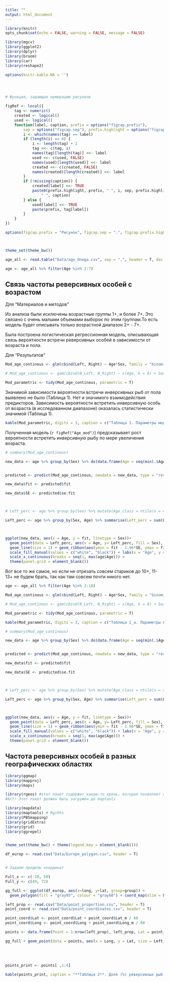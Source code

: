 ```yaml
---
title: ""
output: html_document
---
```


```r
library(knitr)
opts_chunk$set(echo = FALSE, warning = FALSE, message = FALSE)

```

```r
library(mgcv)
library(ggplot2)
library(dplyr)
library(broom)
library(car)
library(reshape2)

options(knitr.kable.NA = '')




# Функция, задающая нумерацию рисунков

figRef <- local({
    tag <- numeric()
    created <- logical()
    used <- logical()
    function(label, caption, prefix = options("figcap.prefix"), 
        sep = options("figcap.sep"), prefix.highlight = options("figcap.prefix.highlight")) {
        i <- which(names(tag) == label)
        if (length(i) == 0) {
            i <- length(tag) + 1
            tag <<- c(tag, i)
            names(tag)[length(tag)] <<- label
            used <<- c(used, FALSE)
            names(used)[length(used)] <<- label
            created <<- c(created, FALSE)
            names(created)[length(created)] <<- label
        }
        if (!missing(caption)) {
            created[label] <<- TRUE
            paste0(prefix.highlight, prefix, " ", i, sep, prefix.highlight, 
                " ", caption)
        } else {
            used[label] <<- TRUE
            paste(prefix, tag[label])
        }
    }
})

options(figcap.prefix = "Рисунок", figcap.sep = ".", figcap.prefix.highlight = "**")



theme_set(theme_bw())

age_all <- read.table("Data/age_Onega.csv", sep = ",", header = T, dec = ".")

age <- age_all %>% filter(Age %in% 2:7)

```


## Связь частоты реверсивных особей с возрастом 

Для "Материалов и методов"

Из анализа были исключены возрастные группы 1+, и более 7+. Это связано с очень малыми объемами выборок по этим группам.То есть модель будет описывать только возрастной диапазон 2+ - 7+. 

Была построена логистическая регрессионная модель, описывающая связь вероятности встречи реверсивных особей в зависимости от возраста и пола. 


<!-- $y_i \sim Binomial(n = 1, \pi_i)$ -->

<!-- $E(y_i) = \pi_i = \cfrac{e ^ {\beta_0 + \beta_1 x_{1} + ... + \beta_{p-1}~x_{p- 1}}}{1 + e^{\beta_0 + \beta_1 x_{1} + ... + \beta_{p-1}~x_{p- 1}}}$ -->

<!-- $ln(\cfrac{\pi_i}{1 - \pi_i}) = \eta_i$ --- функция связи логит, переводит вероятности в логиты. -->

<!-- $\eta = b_0 + b_1 Sex_{Male} + b_2(Age) + Interaction$ -->

<!-- где  -->

<!-- $\eta$ -- логит-преобразованная вероятность встретить реверсивную рыбу.   -->


Для "Результатов"

```r
Mod_age_continous <- glm(cbind(Left, Right) ~ Age*Sex, family = "binomial", data = age)

# Mod_age_continous <- gam(cbind(N_Left, N_Right) ~ s(Age, k = 8) + Sex, family = "binomial", data = age)

Mod_parametric <- tidy(Mod_age_continous, parametric = T)


```


Значимой зависимости вероятности встречи инверсивных рыб от пола выявлено не было (Таблица 1). Нет и значимого взаимодействия предикторов. Зависимость вероятности встретить инверсивную особь от возраста (в исследованном диапазоне) оказалась статистически значимой (Таблица 1).

```r
kable(Mod_parametric, digits = 3, caption = c("Таблица 1. Параметры модели."))

```


Полученная модель (`r figRef("Age_mod")`) предсказывает рост вероятности встретить инверсивную рыбу по мере увеличения возраста. 





```r


# summary(Mod_age_continous)

new_data <- age %>% group_by(Sex) %>% do(data.frame(Age = seq(min(.$Age), max(.$Age), length.out = 100)))


predicted <- predict(Mod_age_continous, newdata = new_data, type = "response", se.fit = T)

new_data$fit <- predicted$fit

new_data$SE <- predicted$se.fit



# Left_perc <- age %>% group_by(Sex) %>% mutate(Age_class = ntile(n = 4)) %>% group_by(Sex, Age_class) %>% summarise(Left_perc = sum(N_Left)/(sum(N_Left) + sum(N_Right)), Age = mean(Age) )

Left_perc <- age %>% group_by(Sex, Age) %>% summarise(Left_perc = sum(Left)/(sum(Left) + sum(Right)))



ggplot(new_data, aes(x = Age, y = fit, linetype = Sex))+ 
  geom_point(data = Left_perc, aes(x = Age, y= Left_perc, fill = Sex), shape = 21, size = 4) +
  geom_line(size = 1) + geom_ribbon(aes(ymin = fit - 1.96*SE, ymax = fit + 1.96*SE), alpha = 0.2)  +
  scale_fill_manual(values = c("white", "black")) + labs(x = "Age", y = "Probability of reversive fish") +
  scale_x_continuous(breaks = seq(1, max(age$Age))) +
  theme(panel.grid = element_blank())

```




Вот все то же самое, но если не отрезать совсем стариков до 10+, 11-13+ не будем брать, так как там совсем почти никого нет.


```r

age <- age_all %>% filter(Age %in% 2:10)

Mod_age_continous <- glm(cbind(Left, Right) ~ Age*Sex, family = "binomial", data = age)

# Mod_age_continous <- gam(cbind(N_Left, N_Right) ~ s(Age, k = 8) + Sex, family = "binomial", data = age)

Mod_parametric <- tidy(Mod_age_continous, parametric = T)

kable(Mod_parametric, digits = 3, caption = c("Таблица 1_a. Параметры модели."))


```



```r
# summary(Mod_age_continous)

new_data <- age %>% group_by(Sex) %>% do(data.frame(Age = seq(min(.$Age), max(.$Age), length.out = 100)))


predicted <- predict(Mod_age_continous, newdata = new_data, type = "response", se.fit = T)

new_data$fit <- predicted$fit

new_data$SE <- predicted$se.fit



# Left_perc <- age %>% group_by(Sex) %>% mutate(Age_class = ntile(n = 4)) %>% group_by(Sex, Age_class) %>% summarise(Left_perc = sum(N_Left)/(sum(N_Left) + sum(N_Right)), Age = mean(Age) )

Left_perc <- age %>% group_by(Sex, Age) %>% summarise(Left_perc = sum(Left)/(sum(Left) + sum(Right)))



ggplot(new_data, aes(x = Age, y = fit, linetype = Sex))+ 
  geom_point(data = Left_perc, aes(x = Age, y= Left_perc, fill = Sex), shape = 21, size = 4) +
  geom_line(size = 1) + geom_ribbon(aes(ymin = fit - 1.96*SE, ymax = fit + 1.96*SE), alpha = 0.2)  +
  scale_fill_manual(values = c("white", "black")) + labs(x = "Age", y = "Probability of reversive fish") +
  scale_x_continuous(breaks = seq(1, max(age$Age))) +
  theme(panel.grid = element_blank())

```

<!-- Частотное распределение возрастов приведено на рисунке (`r figRef("Age_str")`). Значимых различий между возрастной структурой самцов и самок не выявляется, равно как не видно по этим графикам и  существенной разницы между возрастной структурой левых и правых рыб.  -->




<!-- Что еще сказать, глядя на эти графики, не знаю. Видно, что возрастное распределение "аномально", виден недолов младших когорт. Но это ведь, как я понимаю, результат того, что ловили там, где молодь не живет...  -->


<!-- В принципе, если есть желание, то по этим данным можно приблизительно (очень приблизительно) реконструировать кривые выживания для левых и правых рыб. Но это будет так себе по надежности. -->


<!-- ```{r, fig.cap=figRef("Age_str", "Возрастные распределения лево- и правосторонних камбал среди разных полов.")} -->
<!-- age_all2 <- melt(age_all, measure.vars = c("Left", "Right")) -->

<!-- age_all2$Sideness <- ifelse(age_all2$variable == "Right", "Right", "Left") -->

<!-- ggplot(age_all2, aes(x = Age, y = value, fill = Sideness)) + geom_polygon(alpha = 0.2, color = "black") + facet_wrap(~Sex) + labs(y = "Abundance") + scale_fill_manual(values = c("gray10", "gray10")) + theme(panel.grid = element_blank()) + scale_x_continuous(breaks = 1:max(age_all2$Age)) -->
<!-- ``` -->


<!-- ```{r, fig.cap=figRef("Age_join", "Возрастные распределения лево- и правосторонних камбал (оба пола объединены)")} -->

<!-- dd <- data.frame(Age = 1:13) -->

<!-- age_join <- cbind(dd, -->
<!-- age_all %>% filter(Sex == "Female") %>% select(Right, Left) + age_all %>% filter(Sex == "Male") %>% select(Right, Left)) -->

<!-- ggplot(age_join, aes(x = Age)) + geom_polygon(aes(y = Left/sum(Right + Left)),  color = "gray10") + -->
<!--   geom_polygon(aes(y = Right/ sum(Right + Left) ), alpha = 0.5, color = "gray") + theme(panel.grid = element_blank()) + scale_x_continuous(breaks = 1:max(age_join$Age)) -->



<!-- ``` -->

<!-- ```{r} -->
<!-- #  -->


<!-- d <- melt(age_join, id.vars = c("Age"), variable.name = "Orient", value.name = "N" ) %>%  filter(Age > 2 & N !=0) -->



<!-- Age_fr <-  d %>% group_by(Orient) %>%  mutate(P2 = prop.table(N)) %>% ungroup(Orient) %>% mutate(P = prop.table(N)) -->




<!-- library(betareg) -->

<!-- M1 <- betareg(P ~ Age * Orient, data = Age_fr, link = "logit") -->
<!-- M2 <- betareg(P ~ Age * Orient, data = Age_fr, link = "probit") -->
<!-- M3 <- betareg(P ~ Age * Orient, data = Age_fr, link = "cloglog") -->
<!-- M4 <- betareg(P ~ Age * Orient, data = Age_fr, link = "log") -->
<!-- M5 <- betareg(P ~ Age * Orient, data = Age_fr, link = "loglog") -->


<!-- AIC(M1, M2, M3, M4, M5) -->

<!-- summary(M2) -->
<!-- Anova(M2) -->



<!-- #  -->
<!-- # dd <- age_join %>% filter(Age > 3)  -->
<!-- #  -->
<!-- # lost <- data.frame(Right = diff(dd$Right), Left = diff(dd$Left)) * -1 -->
<!-- #  -->
<!-- # lost$Right_Prop <- lost$Right/dd$Right[-length(dd$Right)] -->
<!-- #  -->
<!-- # lost$Left_Prop <- lost$Left/dd$Left[-length(dd$Left)] -->
<!-- #  -->
<!-- # ggplot(lost[1:5,], aes(x = Right_Prop, y = Left_Prop)) + geom_path() + geom_abline() -->
<!-- #  -->





<!-- My_data = expand.grid(Age = 3:13, Orient = c("Right", "Left" )) -->

<!-- My_data$Predicted <- predict(M2, newdata = My_data, type = "response") -->

<!-- ggplot(My_data, aes(x = Age, y = Predicted, color = Orient)) + geom_line(size = 1) +  geom_point(data = Age_fr, aes(y = P), size = 3) -->

<!-- diff(My_data$Predicted) -->
<!-- ``` -->



<!-- ## Биологическая трактовка -->

<!-- Основное наблюдение осталось неизменным - чем старше рыба тем выше вероятность встретить инверсивную особь. То есть, фактор действующих против левосторонних рыб, особо сильно действует на ранних стадиях развития, но смягчается на более поздних.  -->


## Частота реверсивных особей в разных географических областях 

```r
library(ggmap)
library(mapproj)
library(maps)

library(rgeos) #этот пакет содержит какую-то хрень, которая позволяет обойти проблему пр чтении фалов средсвами maptools. 
#Att! Этот пакет должен быть загружен до maptools

library(mapdata)
library(maptools) # Rgshhs
library(PBSmapping)
library(gridExtra)
library(grid)
library(ggrepel)


theme_set(theme_bw() + theme(legend.key = element_blank()))

df_europ <- read.csv("Data/Europe_polygon.csv", header = T)


# Задаем пределы координат

Full_x <- c(-10, 50)
Full_y <- c(49, 72)

gg_full <- ggplot(df_europ, aes(x=long, y=lat, group=group)) +
  geom_polygon(fill = "gray95", colour = "gray60") + coord_map(xlim = Full_x, ylim = Full_y) + theme_bw() +  theme(axis.title.x =element_blank(),  axis.title.y= element_blank(), plot.background = element_rect(fill = "white"), panel.grid = element_blank()) + theme(axis.text.x =element_blank(), axis.text.y= element_blank()) + theme(axis.ticks = element_blank()) 


```




```r

left_prop <- read.csv("Data/point_proportion.csv", header = T)
point_coord <- read.csv("Data/point_coordinates.csv", header = T)

point_coord$Lat <- point_coord$Lat + point_coord$Lat_m / 60 
point_coord$Long <- point_coord$Long + point_coord$Long_m / 60

points <- data.frame(Point = 1:nrow(left_prop), left_prop, Lat = point_coord$Lat, Long = point_coord$Long)

gg_full + geom_point(data = points, aes(x = Long, y = Lat, size = Left_prop, group = 1), shape = 21, fill = "blue") + scale_size_continuous(breaks = seq(0, 50, 5)) + geom_text_repel(data = points, aes(x = Long, y = Lat, group = 1, label = 1:nrow(points)), force = 2) + labs(size= "Proportion of Reverse")

```

<br>
<br>

```r
points_print <- points[ ,1:4]

kable(points_print, caption = "**Таблица 2**. Доля (%) реверсивных рыб в разных участках ареала.", col.names = c("№", "Место", "Доля левосторонних", "Источник данных") )
```

